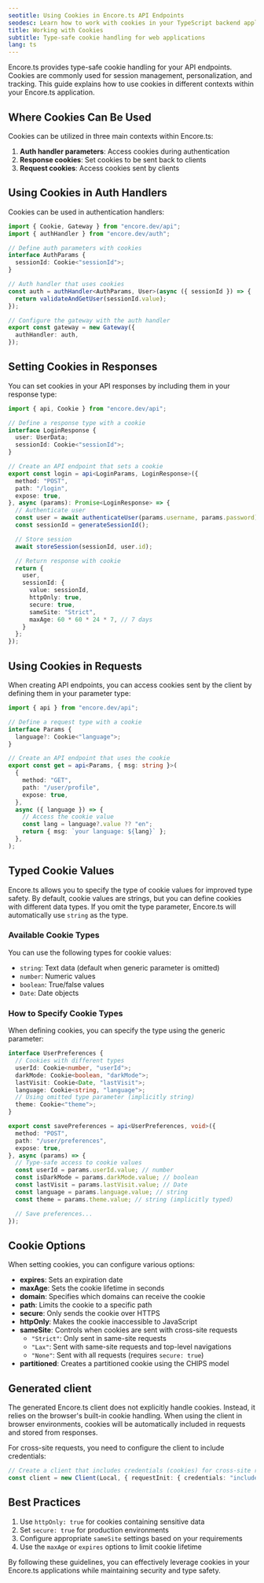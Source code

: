 ```yaml
---
seotitle: Using Cookies in Encore.ts API Endpoints
seodesc: Learn how to work with cookies in your TypeScript backend applications built with Encore.ts
title: Working with Cookies
subtitle: Type-safe cookie handling for web applications
lang: ts
---
```


Encore.ts provides type-safe cookie handling for your API endpoints. Cookies are commonly used for session management, personalization, and tracking. This guide explains how to use cookies in different contexts within your Encore.ts application.

## Where Cookies Can Be Used

Cookies can be utilized in three main contexts within Encore.ts:

1. **Auth handler parameters**: Access cookies during authentication
2. **Response cookies**: Set cookies to be sent back to clients
3. **Request cookies**: Access cookies sent by clients

## Using Cookies in Auth Handlers

Cookies can be used in authentication handlers:

```ts
import { Cookie, Gateway } from "encore.dev/api";
import { authHandler } from "encore.dev/auth";

// Define auth parameters with cookies
interface AuthParams {
  sessionId: Cookie<"sessionId">;
}

// Auth handler that uses cookies
const auth = authHandler<AuthParams, User>(async ({ sessionId }) => {
  return validateAndGetUser(sessionId.value);
});

// Configure the gateway with the auth handler
export const gateway = new Gateway({
  authHandler: auth,
});
```

## Setting Cookies in Responses

You can set cookies in your API responses by including them in your response type:

```ts
import { api, Cookie } from "encore.dev/api";

// Define a response type with a cookie
interface LoginResponse {
  user: UserData;
  sessionId: Cookie<"sessionId">;
}

// Create an API endpoint that sets a cookie
export const login = api<LoginParams, LoginResponse>({
  method: "POST",
  path: "/login",
  expose: true,
}, async (params): Promise<LoginResponse> => {
  // Authenticate user
  const user = await authenticateUser(params.username, params.password);
  const sessionId = generateSessionId();

  // Store session
  await storeSession(sessionId, user.id);

  // Return response with cookie
  return {
    user,
    sessionId: {
      value: sessionId,
      httpOnly: true,
      secure: true,
      sameSite: "Strict",
      maxAge: 60 * 60 * 24 * 7, // 7 days
    }
  };
});
```

## Using Cookies in Requests

When creating API endpoints, you can access cookies sent by the client by defining them in your parameter type:

```ts
import { api } from "encore.dev/api";

// Define a request type with a cookie
interface Params {
  language?: Cookie<"language">;
}

// Create an API endpoint that uses the cookie
export const get = api<Params, { msg: string }>(
  {
    method: "GET",
    path: "/user/profile",
    expose: true,
  },
  async ({ language }) => {
    // Access the cookie value
    const lang = language?.value ?? "en";
    return { msg: `your language: ${lang}` };
  },
);
```

## Typed Cookie Values

Encore.ts allows you to specify the type of cookie values for improved type safety. By default, cookie values are strings, but you can define cookies with different data types. If you omit the type parameter, Encore.ts will automatically use `string` as the type.

### Available Cookie Types

You can use the following types for cookie values:

- `string`: Text data (default when generic parameter is omitted)
- `number`: Numeric values
- `boolean`: True/false values
- `Date`: Date objects

### How to Specify Cookie Types

When defining cookies, you can specify the type using the generic parameter:

```ts
interface UserPreferences {
  // Cookies with different types
  userId: Cookie<number, "userId">;
  darkMode: Cookie<boolean, "darkMode">;
  lastVisit: Cookie<Date, "lastVisit">;
  language: Cookie<string, "language">;
  // Using omitted type parameter (implicitly string)
  theme: Cookie<"theme">;
}

export const savePreferences = api<UserPreferences, void>({
  method: "POST",
  path: "/user/preferences",
  expose: true,
}, async (params) => {
  // Type-safe access to cookie values
  const userId = params.userId.value; // number
  const isDarkMode = params.darkMode.value; // boolean
  const lastVisit = params.lastVisit.value; // Date
  const language = params.language.value; // string
  const theme = params.theme.value; // string (implicitly typed)

  // Save preferences...
});
```

## Cookie Options

When setting cookies, you can configure various options:

- **expires**: Sets an expiration date
- **maxAge**: Sets the cookie lifetime in seconds
- **domain**: Specifies which domains can receive the cookie
- **path**: Limits the cookie to a specific path
- **secure**: Only sends the cookie over HTTPS
- **httpOnly**: Makes the cookie inaccessible to JavaScript
- **sameSite**: Controls when cookies are sent with cross-site requests
  - `"Strict"`: Only sent in same-site requests
  - `"Lax"`: Sent with same-site requests and top-level navigations
  - `"None"`: Sent with all requests (requires `secure: true`)
- **partitioned**: Creates a partitioned cookie using the CHIPS model

## Generated client

The generated Encore.ts client does not explicitly handle cookies. Instead, it relies on the browser's built-in cookie handling. When using the client in browser environments, cookies will be automatically included in requests and stored from responses.

For cross-site requests, you need to configure the client to include credentials:

```ts
// Create a client that includes credentials (cookies) for cross-site requests
const client = new Client(Local, { requestInit: { credentials: "include" } });
```

## Best Practices

1. Use `httpOnly: true` for cookies containing sensitive data
2. Set `secure: true` for production environments
3. Configure appropriate `sameSite` settings based on your requirements
4. Use the `maxAge` or `expires` options to limit cookie lifetime

By following these guidelines, you can effectively leverage cookies in your Encore.ts applications while maintaining security and type safety.
